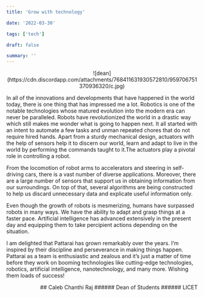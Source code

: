 ```yaml
---
title: 'Grow with technology'

date: '2022-03-30'

tags: ['tech']

draft: false

summary: ''
---
```


<div align="center">
  ![dean](https://cdn.discordapp.com/attachments/768411631930572810/959706751370936320/c.jpg)
</div>

In all of the innovations and developments that have happened in the world today, there is one thing that has impressed me a lot. Robotics is one of the notable technologies whose matured evolution into the modern era can never be paralleled. Robots have revolutionized the world in a drastic way which still makes me wonder what is going to happen next. It all started with an intent to automate a few tasks and unman repeated chores that do not require hired hands. Apart from a sturdy mechanical design, actuators with the help of sensors help it to discern our world, learn and adapt to live in the world by performing the commands taught to it.The actuators play a pivotal role in controlling a robot.

From the locomotion of robot arms to accelerators and steering in self-driving cars, there is a vast number of diverse applications. Moreover, there are a large number of sensors that support us in obtaining information from our surroundings. On top of that, several algorithms are being constructed to help us discard unnecessary data and explicate useful information only.

Even though the growth of robots is mesmerizing, humans have surpassed robots in many ways. We have the ability to adapt and grasp things at a faster pace. Artificial intelligence has advanced extensively in the present day and equipping them to take percipient actions depending on the situation.

I am delighted that Pattarai has grown remarkably over the years. I’m inspired by their discipline and perseverance in making things happen. Pattarai as a team is enthusiastic and zealous and it’s just a matter of time before they work on booming technologies like cutting-edge technologies, robotics, artificial intelligence, nanotechnology, and many more. Wishing them loads of success!

<div align="right">
## Caleb Chanthi Raj
###### Dean of Students
###### LICET

</div>
